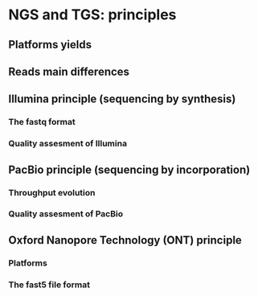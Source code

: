# NGS and TGS: principles 

## Platforms yields {.unnumbered}

## Reads main differences {.unnumbered}

## Illumina principle (sequencing by synthesis) {.unnumbered}

### The fastq format {.unnumbered}

### Quality assesment of Illumina {.unnumbered}

## PacBio principle (sequencing by incorporation) {.unnumbered}

### Throughput evolution {.unnumbered}

### Quality assesment of PacBio {.unnumbered}

## Oxford Nanopore Technology (ONT) principle {.unnumbered}

### Platforms {.unnumbered}

### The fast5 file format {.unnumbered}





